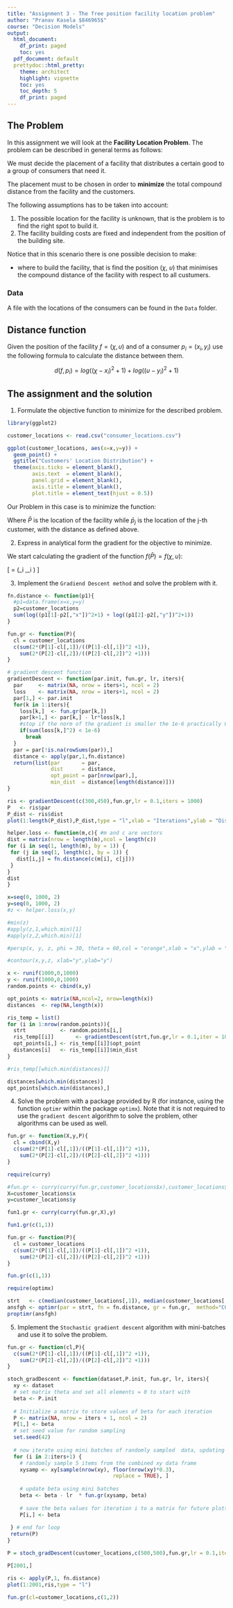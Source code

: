 ```yaml
---
title: "Assignment 3 - The free position facility location problem"
author: "Pranav Kasela $846965$"
course: "Decision Models"
output:
  html_document:
    df_print: paged
    toc: yes
  pdf_document: default
  prettydoc::html_pretty:
    theme: architect
    highlight: vignette
    toc: yes
    toc_depth: 5
    df_print: paged
---
```



## The Problem

In this assignment we will look at the **Facility Location Problem**. 
The problem can be described in general terms as follows: 

We must decide the placement of  a facility that distributes a certain good to a group of consumers that need it.

The placement must to be chosen  in order to **minimize** the total compound distance from the facility and the customers. 

The following assumptions has to be taken into account:

1. The possible location for the facility is unknown, that is the problem is to find the right spot to build it.
2. The facility building costs are fixed and  independent from the position of the building site. 
 


Notice that  in this scenario  there is one possible decision to make: 

- where to build the facility, that is find the position ($\chi$, $\upsilon$) that minimises the compound distance of the facility with respect to all custumers.

### Data

A file with the locations of the consumers can be  found in  the `Data` folder. 

## Distance function

Given the position of the facility $f= (\chi, \upsilon)$ and of a consumer $p_i=(x_i, y_i)$ use the following formula to calculate the distance between them. 

$$
d(f,p_i) = log((\chi-x_i)^2+1) + log((\upsilon-y_i)^2+1)
$$

## The assignment and the solution

1. Formulate the objective function to minimize for the described problem. 

```r
library(ggplot2)

customer_locations <- read.csv("consumer_locations.csv")

ggplot(customer_locations, aes(x=x,y=y)) +
  geom_point() + 
  ggtitle("Customers' Location Distribution") +
  theme(axis.ticks = element_blank(),
        axis.text  = element_blank(),
        panel.grid = element_blank(),
        axis.title = element_blank(),
        plot.title = element_text(hjust = 0.5))
```

Our Problem in this case is to minimize the function:

\begin{align*}
\text{min}& &f(\bar{P})=\sum_{j=1}^n \text{distance}(\bar{P},\bar{p}_j)
\end{align*}

Where $\bar{P}$ is the location of the facility while $\bar{p}_j$ is the location of the j-th customer, with the distance as defined above.

2. Express in analytical form the gradient for the objective to minimize.

We start calculating the gradient of the function $f(\bar{P})=f(\chi,\upsilon)$:

\[
\nabla = \Big(\sum_i \dfrac{2(\chi-x_i)}{(\chi-x_i)^2 +1},\sum_i \dfrac{2(\upsilon-y_i)}{(\upsilon-y_i)^2 +1}\Big)
\]

3. Implement the `Gradiend Descent method` and solve the problem with it.

```r
fn.distance <- function(p1){
  #p1=data.frame(x=x,y=y)
  p2=customer_locations
  sum(log((p1[1]-p2[,"x"])^2+1) + log((p1[2]-p2[,"y"])^2+1))
}

fun.gr <- function(P){
  cl = customer_locations
  c(sum(2*(P[1]-cl[,1])/((P[1]-cl[,1])^2 +1)),
    sum(2*(P[2]-cl[,2])/((P[2]-cl[,2])^2 +1)))
}

# gradient descent function
gradientDescent <- function(par.init, fun.gr, lr, iters){
  par     <- matrix(NA, nrow = iters+1, ncol = 2)
  loss    <- matrix(NA, nrow = iters+1, ncol = 2)
  par[1,] <- par.init
  for(k in 1:iters){
    loss[k,]  <- fun.gr(par[k,])
    par[k+1,] <- par[k,] - lr*loss[k,]
    #stop if the norm of the gradient is smaller the 1e-6 practically 0
    if(sum(loss[k,]^2) < 1e-6)  
      break
  }
  par = par[!is.na(rowSums(par)),]
  distance <- apply(par,1,fn.distance)
  return(list(par       = par,
              dist      = distance,
              opt_point = par[nrow(par),],
              min_dist  = distance[length(distance)]))
}

ris <- gradientDescent(c(300,450),fun.gr,lr = 0.1,iters = 1000)
P   <- ris$par
P_dist <- ris$dist 
plot(1:length(P_dist),P_dist,type = "l",xlab = "Iterations",ylab = "Distance Value")
```


```r
helper.loss <- function(m,c){ #m and c are vectors
dist = matrix(nrow = length(m),ncol = length(c))
for (i in seq(1, length(m), by = 1)) {
 for (j in seq(1, length(c), by = 1)) {
   dist[i,j] = fn.distance(c(m[i], c[j]))   
 } 
}
dist
}

x=seq(0, 1000, 2)
y=seq(0, 1000, 2)
#z <- helper.loss(x,y)

#min(z)
#apply(z,1,which.min)[1]
#apply(z,2,which.min)[1]

#persp(x, y, z, phi = 30, theta = 60,col = "orange",xlab = "x",ylab = "y", zlab = "Distance Function", r=10, d=5)

#contour(x,y,z, xlab="y",ylab="y")
```

```r
x <- runif(1000,0,1000)
y <- runif(1000,0,1000)
random.points <- cbind(x,y)

opt_points <- matrix(NA,ncol=2, nrow=length(x))
distances  <- rep(NA,length(x))

ris_temp = list()
for (i in 1:nrow(random.points)){
  strt           <- random.points[i,]
  ris_temp[[i]]       <- gradientDescent(strt,fun.gr,lr = 0.1,iter = 1000)
  opt_points[i,] <- ris_temp[[i]]$opt_point
  distances[i]   <- ris_temp[[i]]$min_dist
}

#ris_temp[[which.min(distances)]]

distances[which.min(distances)]
opt_points[which.min(distances),]
```


4. Solve the problem with a package provided by R (for instance, using the function `optimr` within the package `optimx`). Note that it is not required to use the `gradient descent` algorithm to solve the problem, other algorithms can be used as well.

```r

fun.gr <- function(X,y,P){
  cl = cbind(X,y)
  c(sum(2*(P[1]-cl[,1])/((P[1]-cl[,1])^2 +1)),
    sum(2*(P[2]-cl[,2])/((P[2]-cl[,2])^2 +1)))
}

require(curry)

#fun.gr <- curry(curry(fun.gr,customer_locations$x),customer_locations$y)
X=customer_locations$x
y=customer_locations$y

fun1.gr <- curry(curry(fun.gr,X),y)

fun1.gr(c(1,1))

fun.gr <- function(P){
  cl = customer_locations
  c(sum(2*(P[1]-cl[,1])/((P[1]-cl[,1])^2 +1)),
    sum(2*(P[2]-cl[,2])/((P[2]-cl[,2])^2 +1)))
}

fun.gr(c(1,1))
```


```r
require(optimx)
```

```r
strt   <- c(median(customer_locations[,1]), median(customer_locations[,2]))
ansfgh <- optimr(par = strt, fn = fn.distance, gr = fun.gr,  method="CG")
proptimr(ansfgh) 
```


5. Implement the `Stochastic gradient descent` algorithm with mini-batches and use it to solve the problem. 

```r
fun.gr <- function(cl,P){
  c(sum(2*(P[1]-cl[,1])/((P[1]-cl[,1])^2 +1)),
    sum(2*(P[2]-cl[,2])/((P[2]-cl[,2])^2 +1)))
}

stoch_gradDescent <- function(dataset,P.init, fun.gr, lr, iters){
  xy <- dataset
  # set matrix theta and set all elements = 0 to start with
  beta <- P.init
    
  # Initialize a matrix to store values of beta for each iteration
  P <- matrix(NA, nrow = iters + 1, ncol = 2)
  P[1,] <- beta
  # set seed value for random sampling
  set.seed(42)
    
  # now iterate using mini batches of randomly sampled  data, updating theta each step
  for (i in 2:iters+1) {
    # randomly sample 5 items from the combined xy data frame
    xysamp <- xy[sample(nrow(xy), floor(nrow(xy)*0.3), 
                                  replace = TRUE), ]
      
    # update beta using mini batches
    beta <- beta - lr  * fun.gr(xysamp, beta)
      
    # save the beta values for iteration i to a matrix for future plotting
    P[i,] <- beta
      
 } # end for loop
 return(P)
}

P = stoch_gradDescent(customer_locations,c(500,500),fun.gr,lr = 0.1,iter = 2000)

P[2001,]

ris <- apply(P,1, fn.distance)
plot(1:2001,ris,type = "l")

fun.gr(cl=customer_locations,c(1,2))
```






